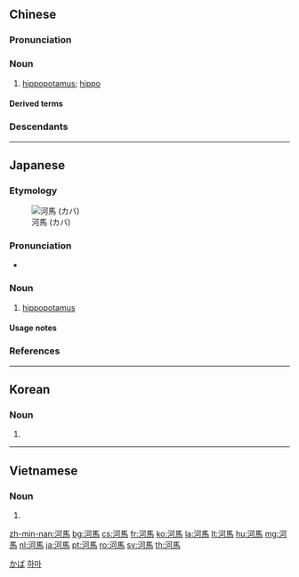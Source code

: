 {{also|河马}}
==Chinese==
{{zh-forms|s=河马}}

===Pronunciation===
{{zh-pron
|m=hémǎ
|c=ho4 maa5,ho4 maa5-1
|h=pfs=hò-mâ
|mn=hô-bé
|cat=n
}}

===Noun===
{{zh-noun}}

# [[hippopotamus]]; [[hippo]]

====Derived terms====
{{zh-der|倭河馬}}

===Descendants===
{{CJKV|河馬|カバ|하마|hà mã}}

{{zh-cat|Even-toed ungulates}}

----

==Japanese==

===Etymology===
{{wikipedia|lang=ja|カバ}}
{{compound|河|tr1=[[ka]]|t1=[[river]]|馬|tr2=ba|t2=[[horse]]|lang=ja|sort=かば}}
{{ja-kanjitab|か|ば|yomi=o}}
{{rfe|lang=ja|could be from Chinese, couldn't it?}}
[[Image:Hippopotamus amphibius.JPG|thumb|right|河馬 (カバ)]]

===Pronunciation===
{{ja-pron|かば|acc=a|acc_ref=NHK,DJR|y=ko}}
* {{homophone|lang=ja|sort=かば|樺|蒲|カバ}}

===Noun===
{{ja-noun|かば|カバ}}

# [[hippopotamus]]

====Usage notes====
{{U:ja:biology|カバ}}

===References===
<references/>

[[Category:ja:Even-toed ungulates|かば]]

----

==Korean==
{{ko-hanjatab|河|馬}}

===Noun===
{{ko-noun|rv=hama|hangeul=하마}}

# {{hanja form of|하마|hippopotamus}}

[[Category:ko:Mammals|하마]]

----

==Vietnamese==
{{vi-hantutab}}

===Noun===
{{vi-hantu}}

# {{han tu form of|hà mã|[[hippopotamus]]}}

[[zh-min-nan:河馬]]
[[bg:河馬]]
[[cs:河馬]]
[[fr:河馬]]
[[ko:河馬]]
[[la:河馬]]
[[lt:河馬]]
[[hu:河馬]]
[[mg:河馬]]
[[nl:河馬]]
[[ja:河馬]]
[[pt:河馬]]
[[ro:河馬]]
[[sv:河馬]]
[[th:河馬]]